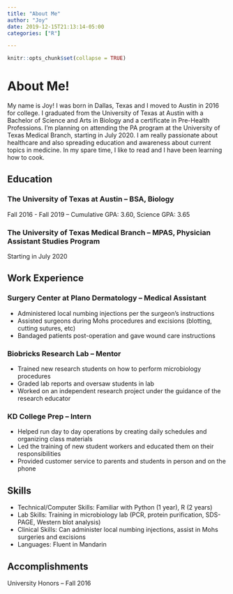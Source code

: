 ```yaml
---
title: "About Me"
author: "Joy"
date: 2019-12-15T21:13:14-05:00
categories: ["R"]

---
```


```r
knitr::opts_chunk$set(collapse = TRUE)
```

# About Me!

My name is Joy! I was born in Dallas, Texas and I moved to Austin in 2016 for college. I graduated from the University of Texas at Austin with a Bachelor of Science and Arts in Biology and a certificate in Pre-Health Professions. I'm planning on attending the PA program at the University of Texas Medical Branch, starting in July 2020. I am really passionate about healthcare and also spreading education and awareness about current topics in medicine. In my spare time, I like to read and I have been learning how to cook.


## Education

### The University of Texas at Austin -- BSA, Biology
Fall 2016 - Fall 2019 -- Cumulative GPA: 3.60, Science GPA: 3.65

### The University of Texas Medical Branch -- MPAS, Physician Assistant Studies Program
Starting in July 2020


## Work Experience

### Surgery Center at Plano Dermatology -- Medical Assistant
- Administered local numbing injections per the surgeon’s instructions
- Assisted surgeons during Mohs procedures and excisions (blotting, cutting sutures, etc)
- Bandaged patients post-operation and gave wound care instructions

### Biobricks Research Lab -- Mentor 
- Trained new research students on how to perform microbiology procedures
- Graded lab reports and oversaw students in lab
- Worked on an independent research project under the guidance of the research educator

### KD College Prep -- Intern
- Helped run day to day operations by creating daily schedules and organizing class materials
- Led the training of new student workers and educated them on their responsibilities
- Provided customer service to parents and students in person and on the phone


## Skills 

- Technical/Computer Skills: Familiar with Python (1 year), R (2 years)
- Lab Skills: Training in microbiology lab (PCR, protein purification, SDS-PAGE, Western blot analysis)
- Clinical Skills: Can administer local numbing injections, assist in Mohs surgeries and excisions
- Languages: Fluent in Mandarin

## Accomplishments 

University Honors -- Fall 2016